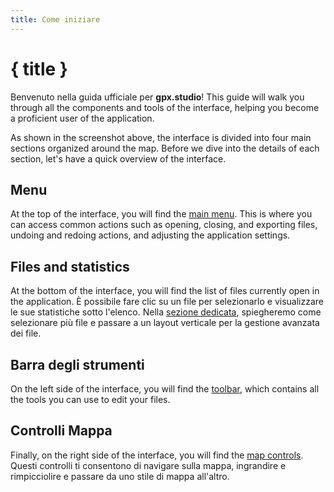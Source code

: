 ```yaml
---
title: Come iniziare
---
```


<script lang="ts">
</script>

# { title }

Benvenuto nella guida ufficiale per **gpx.studio**!
This guide will walk you through all the components and tools of the interface, helping you become a proficient user of the application.

<DocsImage src={interfaceScreenshot} alt="The gpx.studio interface." />

As shown in the screenshot above, the interface is divided into four main sections organized around the map. 
Before we dive into the details of each section, let's have a quick overview of the interface.

## Menu

At the top of the interface, you will find the [main menu](./menu).
This is where you can access common actions such as opening, closing, and exporting files, undoing and redoing actions, and adjusting the application settings.

## Files and statistics

At the bottom of the interface, you will find the list of files currently open in the application.
È possibile fare clic su un file per selezionarlo e visualizzare le sue statistiche sotto l'elenco.
Nella [sezione dedicata](./files-and-stats), spiegheremo come selezionare più file e passare a un layout verticale per la gestione avanzata dei file.

## Barra degli strumenti

On the left side of the interface, you will find the [toolbar](./toolbar), which contains all the tools you can use to edit your files.

## Controlli Mappa

Finally, on the right side of the interface, you will find the [map controls](./map-controls).
Questi controlli ti consentono di navigare sulla mappa, ingrandire e rimpicciolire e passare da uno stile di mappa all'altro.
